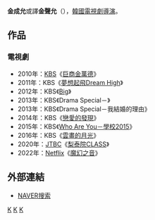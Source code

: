 {{藝人
| 姓名     = 金成允 
| 類型     = 導演
| 圖片     = 
| 圖片尺寸 = 
| 圖片簡介 = 
| 原名     = 
| 外文名   = 김성윤
| 外文     = ko
| 羅馬拼音 = Kim Sung Yoon
| 英文名   = 
| 綽號     = 
| 其他藝名 = 
| 國籍     = {{ROK}}
| 民族     = 
| 籍貫     = 
| 出生日期 = 
| 出生地點 = 
| 職業     = [[導演|導演]]
| 語言     = [[韓語|韓語]]
| 教育程度 = 
| 出身地   = 
| 出道作   = 
| 出道日期 = 2010年
| 經紀公司 = [[韓國放送公社|KBS]]
| 代表作   = 
| 活躍年代 = 
}}

'''金成允'''或譯'''金聲允'''（{{lang-ko|김성윤}}），[[韓國|韓國]][[電視劇|電視劇]][[導演|導演]]。
== 作品 ==
=== 電視劇 ===
*2010年：[[韓國放送公社|KBS]]《[[巨商金萬德|巨商金萬德]]》
*2011年：KBS《[[夢想起飛Dream_High|夢想起飛Dream High]]》
*2012年：KBS《[[Big|Big]]》
*2013年：KBS《Drama Special－{{link-ko|青春期整合曲|사춘기 메들리}}》
*2013年：KBS《Drama Special－我結婚的理由》
*2014年：KBS《[[戀愛的發現|戀愛的發現]]》
*2015年：KBS《[[Who_Are_You－學校2015|Who Are You－學校2015]]》
*2016年：KBS《[[雲畫的月光|雲畫的月光]]》
*2020年：[[JTBC|JTBC]]《[[梨泰院CLASS|梨泰院CLASS]]》
*2022年：[[Netflix|Netflix]]《[[魔幻之音|魔幻之音]]》

== 外部連結 ==
*[http://people.search.naver.com/search.naver?where=nexearch&sm=tab_ppn&query=%EA%B9%80%EC%84%B1%EC%9C%A4&os=178913&ie=utf8&key=PeopleService NAVER搜索] {{Wayback|url=http://people.search.naver.com/search.naver?where=nexearch&sm=tab_ppn&query=%EA%B9%80%EC%84%B1%EC%9C%A4&os=178913&ie=utf8&key=PeopleService |date=20190701043710 }}{{ko}}
{{KBS學校系列}}
[[Category:韓國導演|K]]
[[Category:韓國電視劇導演|K]]
[[Category:金姓|K]]